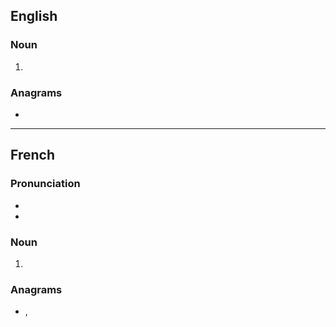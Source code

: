 ==English==

===Noun===
{{head|en|noun plural form}}

# {{plural of|tonic|lang=en}}

===Anagrams===
* {{anagrams|en|a=cinost|Costin|sintoc|tocsin}}

----

==French==

===Pronunciation===
* {{IPA|/tɔ.nik/|lang=fr}}
* {{homophones|tonics|tonique|toniques|lang=fr}}

===Noun===
{{head|fr|noun plural form|g=m}}

# {{plural of|tonic|lang=fr}}

===Anagrams===
* {{l|fr|citons}}, {{l|fr|tocsin}}